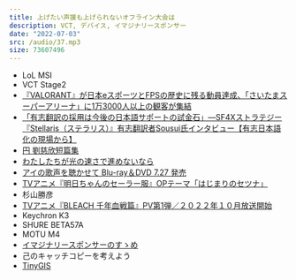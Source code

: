 ```yaml
---
title: 上げたい声援も上げられないオフライン大会は
description: VCT, デバイス, イマジナリースポンサー
date: "2022-07-03"
src: /audio/37.mp3
size: 73607496
---
```


<MP3 src='/audio/37.mp3' />

- LoL MSI
- VCT Stage2
- [『VALORANT』が日本eスポーツとFPSの歴史に残る動員達成、「さいたまスーパーアリーナ」に1万3000人以上の観客が集結](https://www.negitaku.org/news/n-25457)
- [「有志翻訳の採用は今後の日本語サポートの試金石」―SF4Xストラテジー『Stellaris（ステラリス）』有志翻訳者Sousui氏インタビュー【有志日本語化の現場から】](https://www.gamespark.jp/article/2022/05/13/118490.html)
- [円 劉慈欣短篇集](https://www.amazon.co.jp/gp/product/B09LGXJR9B)
- [わたしたちが光の速さで進めないなら](https://www.amazon.co.jp/gp/product/B08P7367Q8)
- [アイの歌声を聴かせて Blu-ray＆DVD 7.27 発売](https://twitter.com/ainouta_movie/status/1530111575020945408)
- [TVアニメ『明日ちゃんのセーラー服』OPテーマ「はじまりのセツナ」](https://www.youtube.com/watch?v=NNDS_UyHzvk)
- 杉山勝彦
- [TVアニメ『BLEACH 千年血戦篇』PV第1弾／２０２２年１０月放送開始](https://www.youtube.com/watch?v=wPEu9nI21wA&t=1s)
- Keychron K3
- SHURE BETA57A
- MOTU M4
- [イマジナリースポンサーのすゝめ](https://blog.putcut.net/imaginary-sponsers/)
- 己のキャッチコピーを考えよう
- [TinyGIS](https://www.tinygis.net/)